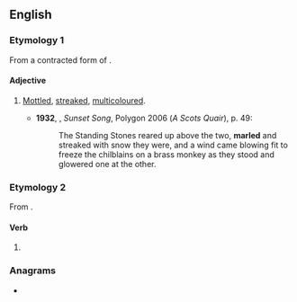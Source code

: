 ==English==

===Etymology 1===
From a contracted form of {{m|en|marble}} {{suffix|en||ed}}.

====Adjective====
{{en-adj}}

# {{lb|en|chiefly|Scotland}} [[mottled|Mottled]], [[streaked]], [[multicoloured]].
#* '''1932''', {{w|Lewis Grassic Gibbon}}, ''Sunset Song'', Polygon 2006 (''A Scots Quair''), p. 49:
#*: The Standing Stones reared up above the two, '''marled''' and streaked with snow they were, and a wind came blowing fit to freeze the chilblains on a brass monkey as they stood and glowered one at the other.

===Etymology 2===
From {{suffix|en|marl|ed}}.

====Verb====
{{head|en|verb form}}

# {{en-past of|marl}}

===Anagrams===
* {{anagrams|en|a=adelmr|Del Mar|Delmar|dermal|mardle|medlar|merlad}}